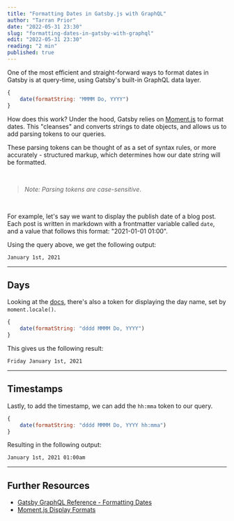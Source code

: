 ```yaml
---
title: "Formatting Dates in Gatsby.js with GraphQL"
author: "Tarran Prior"
date: "2022-05-31 23:30"
slug: "formatting-dates-in-gatsby-with-graphql"
edit: "2022-05-31 23:30"
reading: "2 min"
published: true
---
```


One of the most efficient and straight-forward ways to format dates in Gatsby is at query-time, using Gatsby's built-in GraphQL data layer.

```javascript
{
    date(formatString: "MMMM Do, YYYY")
}
```

How does this work? Under the hood, Gatsby relies on [Moment.js](https://momentjs.com/docs/#/parsing/string-format/) to format dates. This "cleanses" and converts strings to date objects, and allows us to add parsing tokens to our queries.

These parsing tokens can be thought of as a set of syntax rules, or more accurately - structured markup, which determines how our date string will be formatted.

<br />

> *Note: Parsing tokens are case-sensitive*.

<br />

For example, let's say we want to display the publish date of a blog post. Each post is written in markdown with a frontmatter variable called `date`, and a value that follows this format: "2021-01-01 01:00".

Using the query above, we get the following output:

```
January 1st, 2021
```

---

## Days

Looking at the [docs](https://momentjs.com/docs/#/parsing/string-format/), there's also a token for displaying the day name, set by `moment.locale()`.

```javascript
{
    date(formatString: "dddd MMMM Do, YYYY")
}
```

This gives us the following result:

```
Friday January 1st, 2021
```

---

## Timestamps

Lastly, to add the timestamp, we can add the `hh:mma` token to our query.

```javascript
{
    date(formatString: "dddd MMMM Do, YYYY hh:mma")
}
```

Resulting in the following output:

```
January 1st, 2021 01:00am
```

---

## Further Resources
- [Gatsby GraphQL Reference - Formatting Dates](https://www.gatsbyjs.com/docs/conceptual/graphql-concepts/#formatting-dates)
- [Moment.js Display Formats](https://momentjs.com/docs/#/displaying/format/)